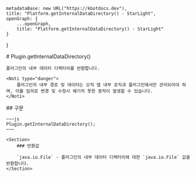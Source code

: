 
    metadataBase: new URL("https://kbotdocs.dev"),
    title: "Platform.getInternalDataDirectory() - StarLight",
    openGraph: {
        ...openGraph,
        title: "Platform.getInternalDataDirectory() - StarLight"
    }
}

<Section>
    # Plugin.getInternalDataDirectory()

    플러그인의 내부 데이터 디렉터리를 반환합니다.

    <Noti type="danger">
        플러그인의 내부 경로 및 데이터는 오직 앱 내부 로직과 플러그인에서만 관리되어야 하며, 이를 임의로 변경 및 수정시 예기치 못한 동작이 발생할 수 있습니다.
    </Noti>
</Section>
<Section>
    ## 구문

    ~~~js
    Plugin.getInternalDataDirectory();
    ~~~

    <Section>
        ### 반환값

        `java.io.File` - 플러그인의 내부 데이터 디렉터리에 대한 `java.io.File` 값을 반환합니다.
    </Section>
</Section>